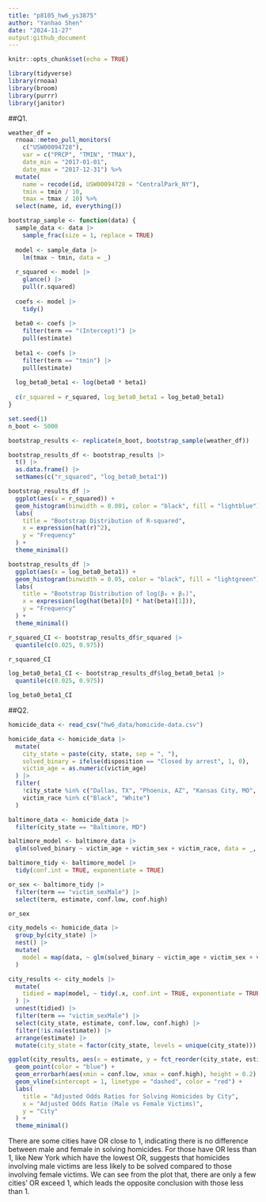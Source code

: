 ```yaml
---
title: "p8105_hw6_ys3875"
author: "Yanhao Shen"
date: "2024-11-27"
output:github_document
---
```


```r
knitr::opts_chunk$set(echo = TRUE)
```

```r
library(tidyverse)
library(rnoaa)
library(broom)
library(purrr)
library(janitor)
```

##Q1.
```r
weather_df = 
  rnoaa::meteo_pull_monitors(
    c("USW00094728"),
    var = c("PRCP", "TMIN", "TMAX"), 
    date_min = "2017-01-01",
    date_max = "2017-12-31") %>%
  mutate(
    name = recode(id, USW00094728 = "CentralPark_NY"),
    tmin = tmin / 10,
    tmax = tmax / 10) %>%
  select(name, id, everything())

bootstrap_sample <- function(data) {
  sample_data <- data |>
    sample_frac(size = 1, replace = TRUE)
  
  model <- sample_data |>
    lm(tmax ~ tmin, data = _)
  
  r_squared <- model |>
    glance() |>
    pull(r.squared)
  
  coefs <- model |>
    tidy()
  
  beta0 <- coefs |>
    filter(term == "(Intercept)") |>
    pull(estimate)
  
  beta1 <- coefs |>
    filter(term == "tmin") |>
    pull(estimate)
  
  log_beta0_beta1 <- log(beta0 * beta1)
  
  c(r_squared = r_squared, log_beta0_beta1 = log_beta0_beta1)
}

set.seed(1)
n_boot <- 5000

bootstrap_results <- replicate(n_boot, bootstrap_sample(weather_df))

bootstrap_results_df <- bootstrap_results |>
  t() |>
  as.data.frame() |>
  setNames(c("r_squared", "log_beta0_beta1"))

bootstrap_results_df |>
  ggplot(aes(x = r_squared)) +
  geom_histogram(binwidth = 0.001, color = "black", fill = "lightblue") +
  labs(
    title = "Bootstrap Distribution of R-squared",
    x = expression(hat(r)^2),
    y = "Frequency"
  ) +
  theme_minimal()

bootstrap_results_df |>
  ggplot(aes(x = log_beta0_beta1)) +
  geom_histogram(binwidth = 0.05, color = "black", fill = "lightgreen") +
  labs(
    title = "Bootstrap Distribution of log(β₀ × β₁)",
    x = expression(log(hat(beta)[0] * hat(beta)[1])),
    y = "Frequency"
  ) +
  theme_minimal()

r_squared_CI <- bootstrap_results_df$r_squared |>
  quantile(c(0.025, 0.975))

r_squared_CI

log_beta0_beta1_CI <- bootstrap_results_df$log_beta0_beta1 |>
  quantile(c(0.025, 0.975))

log_beta0_beta1_CI
```

##Q2.
```r
homicide_data <- read_csv("hw6_data/homicide-data.csv")

homicide_data <- homicide_data |>
  mutate(
    city_state = paste(city, state, sep = ", "),
    solved_binary = ifelse(disposition == "Closed by arrest", 1, 0),
    victim_age = as.numeric(victim_age)
  ) |>
  filter(
    !city_state %in% c("Dallas, TX", "Phoenix, AZ", "Kansas City, MO", "Tulsa, AL"),
    victim_race %in% c("Black", "White")
  )

baltimore_data <- homicide_data |>
  filter(city_state == "Baltimore, MD")

baltimore_model <- baltimore_data |>
  glm(solved_binary ~ victim_age + victim_sex + victim_race, data = _, family = binomial)

baltimore_tidy <- baltimore_model |>
  tidy(conf.int = TRUE, exponentiate = TRUE)

or_sex <- baltimore_tidy |>
  filter(term == "victim_sexMale") |>
  select(term, estimate, conf.low, conf.high)

or_sex

city_models <- homicide_data |>
  group_by(city_state) |>
  nest() |>
  mutate(
    model = map(data, ~ glm(solved_binary ~ victim_age + victim_sex + victim_race, data = .x, family = binomial))
  )

city_results <- city_models |>
  mutate(
    tidied = map(model, ~ tidy(.x, conf.int = TRUE, exponentiate = TRUE))
  ) |>
  unnest(tidied) |>
  filter(term == "victim_sexMale") |>
  select(city_state, estimate, conf.low, conf.high) |>
  filter(!is.na(estimate)) |>
  arrange(estimate) |>
  mutate(city_state = factor(city_state, levels = unique(city_state)))

ggplot(city_results, aes(x = estimate, y = fct_reorder(city_state, estimate))) +
  geom_point(color = "blue") +
  geom_errorbarh(aes(xmin = conf.low, xmax = conf.high), height = 0.2) +
  geom_vline(xintercept = 1, linetype = "dashed", color = "red") +
  labs(
    title = "Adjusted Odds Ratios for Solving Homicides by City",
    x = "Adjusted Odds Ratio (Male vs Female Victims)",
    y = "City"
  ) +
  theme_minimal()
```

There are some cities have OR close to 1, indicating there is no difference between male and female in solving homicides. For those have OR less than 1, like New York which have the lowest OR, suggests that homicides involving male victims are less likely to be solved compared to those involving female victims. We can see from the plot that, there are only a few cities' OR exceed 1, which leads the opposite conclusion with those less than 1.

